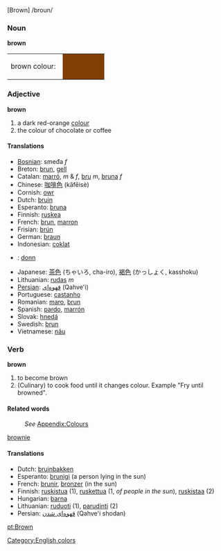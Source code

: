 [Brown]  /broun/

===Noun===
'''brown'''   
<table><tr><td>brown colour: &nbsp;</td>
<td bgcolor="#7F3F00" width="80">&nbsp; </td></tr></table>

===Adjective===
'''brown'''   

#a dark red-orange [[color|colour]]
#the colour of chocolate or coffee

====Translations====

*[[Bosnian]]: smeđa ''f''
*Breton: [[brun]], [[gell]]
*Catalan: [[marró]], ''m'' & ''f'', [[bru]] ''m'', [[bruna]] ''f''
*Chinese: [[咖啡色]] (kāfēisè)
*Cornish: [[owr]]
*Dutch: [[bruin]]
*Esperanto: [[bruna]]
*Finnish: [[ruskea]]
*French: [[brun]], [[marron]]
*Frisian: [[brún]]
*German: [[braun]]
*Indonesian: [[coklat]]
*{{ga}}: [[donn]]
*Japanese: [[茶色]] (ちゃいろ, cha-iro), [[褐色]] (かっしょく, kasshoku)
*Lithuanian: [[rudas]] ''m''
*[[Persian]]: [[قهوه‌ای]] (Qahve'i)
*Portuguese: [[castanho]]
*Romanian: [[maro]], [[brun]]
*Spanish: [[pardo]],  [[marrón]]
*Slovak: [[hnedá]]
*Swedish: [[brun]]
*Vietnamese: [[nâu]]

===Verb===
'''brown'''
#to become brown
#(Culinary) to cook food until it changes colour. Example "Fry until browned".

====Related words====
:''See'' [[Wiktionary_Appendix:Colours|Appendix:Colours]]
[[brownie]]

====Translations====

*Dutch: [[bruinbakken]]
*Esperanto: [[brunigi]] (a person lying in the sun)
*French: [[brunir]], [[bronzer]] (in the sun)
*Finnish: [[ruskistua]] (1), [[ruskettua]] (1, ''of people in the sun''), [[ruskistaa]] (2)
*Hungarian: [[barna]]
*Lithuanian: [[ruduoti]] (1), [[parudinti]] (2)
*Persian: [[قهوه‌ای شدن]] (Qahve'i shodan)

[[Category:English colors]]

[[pt:Brown]]